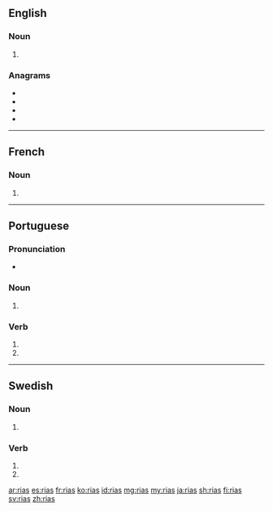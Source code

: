 {{also|RIAs|rías}}
==English==

===Noun===
{{head|en|noun plural form}}

# {{plural of|ria|lang=en}}

===Anagrams===
* {{l|en|airs}}
* {{l|en|aris}}
* {{l|en|sari}}
* {{l|en|sira}}

----

==French==

===Noun===
{{head|fr|noun plural form|g=?}}

# {{plural of|ria|lang=fr}}

----

==Portuguese==

===Pronunciation===
* {{a|Brazil}} {{IPA|/ˈʁi.ɐs/|lang=pt}}

===Noun===
{{head|pt|noun form}}

# {{plural of|ria|lang=pt}}

===Verb===
{{pt-verb-form}}

# {{pt-verb-form-of|rir|as}}
# {{pt-verb-form-of|rir|ias}}

----

==Swedish==

===Noun===
{{head|sv|noun form}}

# {{sv-noun-form-indef-gen|ria}}

===Verb===
{{head|sv|verb form}}

# {{sv-verb-form-inf-pass|ria}}
# {{sv-verb-form-pre-pass|ria}}

[[ar:rias]]
[[es:rias]]
[[fr:rias]]
[[ko:rias]]
[[id:rias]]
[[mg:rias]]
[[my:rias]]
[[ja:rias]]
[[sh:rias]]
[[fi:rias]]
[[sv:rias]]
[[zh:rias]]